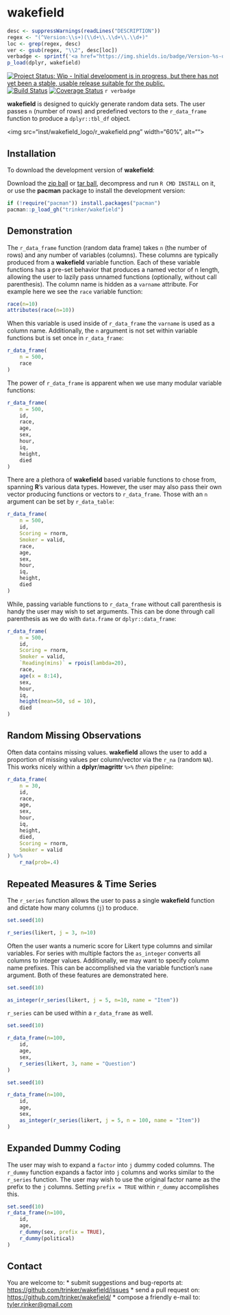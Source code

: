 # wakefield

```r
desc <- suppressWarnings(readLines("DESCRIPTION"))
regex <- "(^Version:\\s+)(\\d+\\.\\d+\\.\\d+)"
loc <- grep(regex, desc)
ver <- gsub(regex, "\\2", desc[loc])
verbadge <- sprintf('<a href="https://img.shields.io/badge/Version-%s-orange.svg"><img src="https://img.shields.io/badge/Version-%s-orange.svg" alt="Version"/></a></p>', ver, ver)
p_load(dplyr, wakefield)
````

[![Project Status: Wip - Initial development is in progress, but there has not yet been a stable, usable release suitable for the public.](http://www.repostatus.org/badges/0.1.0/wip.svg)](http://www.repostatus.org/#wip)
[![Build Status](https://travis-ci.org/trinker/wakefield.svg?branch=master)](https://travis-ci.org/trinker/wakefield)
[![Coverage Status](https://coveralls.io/repos/trinker/wakefield/badge.svg?branch=master)](https://coveralls.io/r/trinker/wakefield?branch=master)
`r verbadge`

**wakefield** is designed to quickly generate random data sets.  The user passes `n` (number of rows) and predefined vectors to the `r_data_frame` function to produce a `dplyr::tbl_df` object.

<img src="inst/wakefield_logo/r_wakefield.png" width="60%", alt="">  

## Installation

To download the development version of **wakefield**:

Download the [zip ball](https://github.com/trinker/wakefield/zipball/master) or [tar ball](https://github.com/trinker/wakefield/tarball/master), decompress and run `R CMD INSTALL` on it, or use the **pacman** package to install the development version:

```r
if (!require("pacman")) install.packages("pacman")
pacman::p_load_gh("trinker/wakefield")
```

## Demonstration

The `r_data_frame` function (random data frame) takes `n` (the number of rows) and any number of variables (columns).  These columns are typically produced from a **wakefield** variable function.  Each of these variable functions has a pre-set behavior that produces a named vector of n length, allowing the user to lazily pass unnamed functions (optionally, without call parenthesis).  The column name is hidden as a `varname` attribute.  For example here we see the `race` variable function:

```r
race(n=10)
attributes(race(n=10))
```

When this variable is used inside of `r_data_frame` the `varname` is used as a column name.  Additionally, the `n` argument is not set within variable functions but is set once in `r_data_frame`:

```r
r_data_frame(
    n = 500,
    race
)
```

The power of `r_data_frame` is apparent when we use many modular variable functions:

```r
r_data_frame(
    n = 500,
    id,
    race,
    age,
    sex,
    hour,
    iq,
    height,
    died
)
```


There are a plethora of **wakefield** based variable functions to chose from, spanning **R**'s various data types. However, the user may also pass their own vector producing functions or vectors to `r_data_frame`.  Those with an `n` argument can be set by `r_data_table`:

```r
r_data_frame(
    n = 500,
    id,
    Scoring = rnorm,
    Smoker = valid,
    race,
    age,
    sex,
    hour,
    iq,
    height,
    died
)
```

While, passing variable functions to `r_data_frame` without call parenthesis is handy the user may wish to set arguments.  This can be done through call parenthesis as we do with `data.frame` or `dplyr::data_frame`:

```r
r_data_frame(
    n = 500,
    id,
    Scoring = rnorm,
    Smoker = valid,
    `Reading(mins)` = rpois(lambda=20),  
    race,
    age(x = 8:14),
    sex,
    hour,
    iq,
    height(mean=50, sd = 10),
    died
)
```

## Random Missing Observations

Often data contains missing values.  **wakefield** allows the user to add a proportion of missing values per column/vector via the `r_na` (random `NA`).  This works nicely within a **dplyr**/**magrittr** `%>%` *then* pipeline:

```r
r_data_frame(
    n = 30,
    id,
    race,
    age,
    sex,
    hour,
    iq,
    height,
    died,
    Scoring = rnorm,
    Smoker = valid
) %>%
    r_na(prob=.4)
```

## Repeated Measures & Time Series

The `r_series` function allows the user to pass a single **wakefield** function and dictate how many columns (`j`) to produce.  

```r
set.seed(10)

r_series(likert, j = 3, n=10)
```

Often the user wants a numeric score for Likert type columns and similar variables.  For series with multiple factors the `as_integer` converts all columns to integer values.  Additionally, we may want to specify column name prefixes. This can be accomplished via the variable function's `name` argument.  Both of these features are demonstrated here.

```r
set.seed(10)

as_integer(r_series(likert, j = 5, n=10, name = "Item"))
```

`r_series` can be used within a `r_data_frame` as well.  

```r
set.seed(10)

r_data_frame(n=100,
    id,
    age,
    sex,
    r_series(likert, 3, name = "Question")
)
```


```r
set.seed(10)

r_data_frame(n=100,
    id,
    age,
    sex,
    as_integer(r_series(likert, j = 5, n = 100, name = "Item"))
)
```

## Expanded Dummy Coding

The user may wish to expand a `factor` into `j` dummy coded columns.  The `r_dummy` function expands a factor into `j` columns and works similar to the `r_series` function.  The user may wish to use the original factor name as the prefix to the `j` columns.  Setting `prefix = TRUE` within `r_dummy` accomplishes this.


```r
set.seed(10)
r_data_frame(n=100,
    id,
    age,
    r_dummy(sex, prefix = TRUE),
    r_dummy(political)
)
```

## Contact

You are welcome to:
* submit suggestions and bug-reports at: <https://github.com/trinker/wakefield/issues>
* send a pull request on: <https://github.com/trinker/wakefield/>
* compose a friendly e-mail to: <tyler.rinker@gmail.com>









